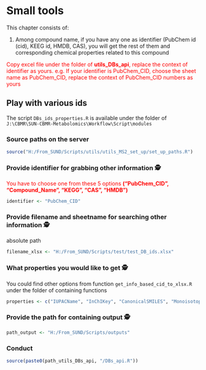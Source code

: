 # Small tools
This chapter consists of: 

1. Among compound name, if you have any one as identifier (PubChem id (cid), KEEG id, HMDB, CAS), you will get the rest of them and corresponding chemical properties related to this compound


<font color = "red">Copy excel file under the folder of **utils_DBs_api**, replace the context of identifier as yours. e.g. If your identifier is PubChem_CID, choose the sheet name as PubChem_CID, replace the context of PubChem_CID numbers as yours</font>




## Play with various ids
The script `DBs_ids_properties.R` is available under the folder of `J:\CBMR\SUN-CBMR-Metabolomics\Workflow\Script\modules`


### Source paths on the server
```r
source("H:/From_SUND/Scripts/utils/utils_MS2_set_up/set_up_paths.R")
```



### Provide identifier for grabbing other information 🕵
<font color = "red">You have to choose one from these 5 options **("PubChem_CID", "Compound_Name", "KEGG", "CAS", "HMDB")**</font>
```r
identifier <- "PubChem_CID" 
```



### Provide filename and sheetname for searching other information 🕵
absolute path
```r
filename_xlsx <- "H:/From_SUND/Scripts/test/test_DB_ids.xlsx"
```



### What properties you would like to get 🕵
You could find other options from function `get_info_based_cid_to_xlsx.R` under the folder of containing functions
```r
properties <- c("IUPACName", "InChIKey", "CanonicalSMILES", "MonoisotopicMass")
```


### Provide the path for containing output 🕵
```r
path_output <- "H:/From_SUND/Scripts/outputs"
```


### Conduct 
```r
source(paste0(path_utils_DBs_api, "/DBs_api.R"))

```





      